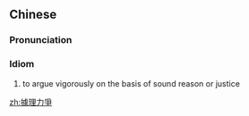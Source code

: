 {{also|据理力争}}
==Chinese==
{{zh-forms|s=据理力争|type=22}}

===Pronunciation===
{{zh-pron
|m=jùlǐ lìzhēng
|c=geoi3 lei5 lik6 zang1
|cat=id
}}

===Idiom===
{{zh-idiom}}

# to argue vigorously on the basis of sound reason or justice

[[zh:據理力爭]]